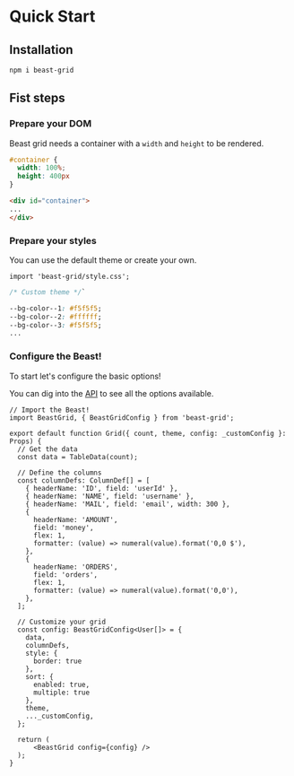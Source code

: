 # Quick Start

## Installation

```bash
npm i beast-grid
```


## Fist steps

### Prepare your DOM

Beast grid needs a container with a `width` and `height` to be rendered.

```css
#container {
  width: 100%;
  height: 400px
}
```
```html
<div id="container">
...
</div>
```

### Prepare your styles

You can use the default theme or create your own.

```tsx
import 'beast-grid/style.css';
```

```css
/* Custom theme */`

--bg-color--1: #f5f5f5;
--bg-color--2: #ffffff;
--bg-color--3: #f5f5f5;
...
```


### Configure the Beast!

To start let's configure the basic options!

You can dig into the [API](apidef) to see all the options available.

```tsx
// Import the Beast!
import BeastGrid, { BeastGridConfig } from 'beast-grid';

export default function Grid({ count, theme, config: _customConfig }: Props) {
  // Get the data
  const data = TableData(count);

  // Define the columns
  const columnDefs: ColumnDef[] = [
    { headerName: 'ID', field: 'userId' },
    { headerName: 'NAME', field: 'username' },
    { headerName: 'MAIL', field: 'email', width: 300 },
    {
      headerName: 'AMOUNT',
      field: 'money',
      flex: 1,
      formatter: (value) => numeral(value).format('0,0 $'),
    },
    {
      headerName: 'ORDERS',
      field: 'orders',
      flex: 1,
      formatter: (value) => numeral(value).format('0,0'),
    },
  ];

  // Customize your grid
  const config: BeastGridConfig<User[]> = {
    data,
    columnDefs,
    style: {
      border: true
    },
    sort: {
      enabled: true,
      multiple: true
    },
    theme,
    ..._customConfig,
  };

  return (
      <BeastGrid config={config} />
  );
}
```
